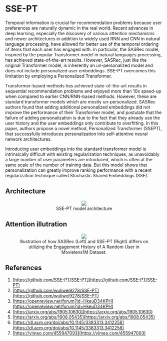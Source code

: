 # SSE-PT

Temporal information is crucial for recommendation problems because user preferences are naturally dynamic in the real world. Recent advances in deep learning, especially the discovery of various attention mechanisms and newer architectures in addition to widely used RNN and CNN in natural language processing, have allowed for better use of the temporal ordering of items that each user has engaged with. In particular, the SASRec model, inspired by the popular Transformer model in natural languages processing, has achieved state-of-the-art results. However, SASRec, just like the original Transformer model, is inherently an un-personalized model and does not include personalized user embeddings. SSE-PT overcomes this limitation by employing a Personalized Transformer.

Transformer-based methods has achieved state-of-the-art results in sequential recommendation problems and enjoyed more than 10x speed-up when compared to earlier CNN/RNN-based methods. However, these are standard transformer models which are mostly un-personalized. SASRec authors found that adding additional personalized embeddings did not improve the performance of their Transformer model, and postulate that the failure of adding personalization is due to the fact that they already use the user history and the user embeddings only contribute to overfitting. In this paper, authors propose a novel method, Personalized Transformer (SSEPT), that successfully introduces personalization into self-attentive neural network architectures.

Introducing user embeddings into the standard transformer model is intrinsically difficult with existing regularization techniques, as unavoidably a large number of user parameters are introduced, which is often at the same scale of the number of training data. But this model shows that personalization can greatly improve ranking performance with a recent regularization technique called Stochastic Shared Embeddings (SSE).

## Architecture

<figure><p><center><img src='https://github.com/recohut/transformer-rec/raw/main/docs/_images/C655229_1.png'/><figcaption>SSE-PT model architecture</figcaption></figure></p></center>

## Attention illutration

<figure><p><center><img src='https://github.com/recohut/transformer-rec/raw/main/docs/_images/C655229_2.png'/><figcaption>Illustration of how SASRec (Left) and SSE-PT (Right) differs on utilizing the Engagement History of A Random User in Movielens1M Dataset.</figcaption></figure></p></center>

## References
1. [https://github.com/SSE-PT/SSE-PT](https://github.com/SSE-PT/SSE-PT)
2. [https://github.com/wuliwei9278/SSE-PT](https://github.com/wuliwei9278/SSE-PT)
3. [https://openreview.net/forum?id=HkeuD34KPH](https://openreview.net/forum?id=HkeuD34KPH)
4. [https://arxiv.org/abs/1905.10630](https://arxiv.org/abs/1905.10630)
5. [https://arxiv.org/abs/1908.05435](https://arxiv.org/abs/1908.05435)
6. [https://dl.acm.org/doi/abs/10.1145/3383313.3412258](https://dl.acm.org/doi/abs/10.1145/3383313.3412258)
7. [https://vimeo.com/455947093](https://vimeo.com/455947093)